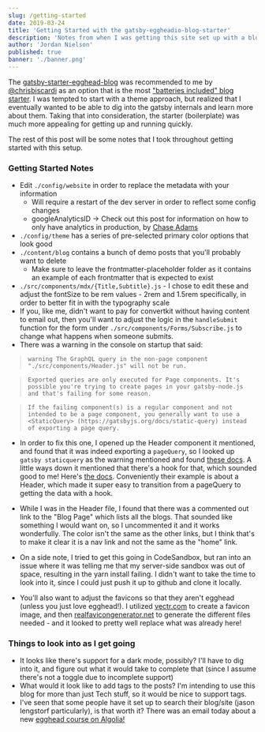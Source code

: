 ```yaml
---
slug: /getting-started
date: 2019-03-24
title: 'Getting Started with the gatsby-eggheadio-blog-starter'
description: 'Notes from when I was getting this site set up with a blog'
author: 'Jordan Nielson'
published: true
banner: './banner.png'
---
```


The
[gatsby-starter-egghead-blog](https://github.com/eggheadio/gatsby-starter-egghead-blog)
was recommended to me by [@chrisbiscardi](https://twitter.com/chrisbiscardi) as
an option that is the most
["batteries included" blog starter](https://twitter.com/chrisbiscardi/status/1109614914073575424).
I was tempted to start with a theme approach, but realized that I eventually
wanted to be able to dig into the gatsby internals and learn more about them.
Taking that into consideration, the starter (boilerplate) was much more
appealing for getting up and running quickly.

The rest of this post will be some notes that I took throughout getting started
with this setup.

### Getting Started Notes

- Edit `./config/website` in order to replace the metadata with your information
  - Will require a restart of the dev server in order to reflect some config
    changes
  - googleAnalyticsID -> Check out this post for information on how to only have
    analytics in production, by
    [Chase Adams](https://chaseonsoftware.com/netlify-gatsby-analytics/)
- `./config/theme` has a series of pre-selected primary color options that look
  good
- `./content/blog` contains a bunch of demo posts that you'll probably want to
  delete
  - Make sure to leave the frontmatter-placeholder folder as it contains an
    example of each frontmatter that is expected to exist
- `./src/components/mdx/{Title,Subtitle}.js` - I chose to edit these and adjust
  the fontSize to be rem values - 2rem and 1.5rem specifically, in order to
  better fit in with the typography scale
- If you, like me, didn't want to pay for convertkit without having content to
  email out, then you'll want to adjust the logic in the `handleSubmit` function
  for the form under `./src/components/Forms/Subscribe.js` to change what
  happens when someone submits.
- There was a warning in the console on startup that said:

> `warning The GraphQL query in the non-page component "./src/components/Header.js" will not be run.`

> `Exported queries are only executed for Page components. It's possible you're trying to create pages in your gatsby-node.js and that's failing for some reason.`

> `If the failing component(s) is a regular component and not intended to be a page component, you generally want to use a <StaticQuery> (https://gatsbyjs.org/docs/static-query) instead of exporting a page query.`

- In order to fix this one, I opened up the Header component it mentioned, and
  found that it was indeed exporting a `pageQuery`, so I looked up
  `gatsby staticquery` as the warning mentioned and found
  [these docs](https://www.gatsbyjs.org/docs/static-query/). A little ways down
  it mentioned that there's a hook for that, which sounded good to me! Here's
  [the docs](https://www.gatsbyjs.org/docs/use-static-query/). Conveniently
  their example is about a Header, which made it super easy to transition from a
  pageQuery to getting the data with a hook.

- While I was in the Header file, I found that there was a commented out link to
  the "Blog Page" which lists all the blogs. That sounded like something I would
  want on, so I uncommented it and it works wonderfully. The color isn't the
  same as the other links, but I think that's to make it clear it is a nav link
  and not the same as the "home" link.

- On a side note, I tried to get this going in CodeSandbox, but ran into an
  issue where it was telling me that my server-side sandbox was out of space,
  resulting in the yarn install failing. I didn't want to take the time to look
  into it, since I could just push it up to github and clone it locally.

- You'll also want to adjust the favicons so that they aren't egghead (unless
  you just love egghead!). I utilized [vectr.com](https://vectr.com/) to create
  a favicon image, and then
  [realfavicongenerator.net](https://realfavicongenerator.net/) to generate the
  different files needed - and it looked to pretty well replace what was already
  here!

### Things to look into as I get going

- It looks like there's support for a dark mode, possibly? I'll have to dig into
  it, and figure out what it would take to complete that (since I assume there's
  not a toggle due to incomplete support)
- What would it look like to add tags to the posts? I'm intending to use this
  blog for more than just Tech stuff, so it would be nice to support tags.
- I've seen that some people have it set up to search their blog/site (jason
  lengstorf particularly), is that worth it? There was an email today about a
  new
  [egghead course on Algolia!](https://egghead.io/courses/getting-started-with-algolia-instantsearch-js)
